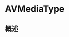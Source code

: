 # AVMediaType

<ToBePolishedAfterTranslation />

<OriginalSource
  title="AVMediaType"
  url="https://developer.apple.com/documentation/avfoundation/avmediatype"
  summary="各种媒体类型的标识符"
/>

## 概述
